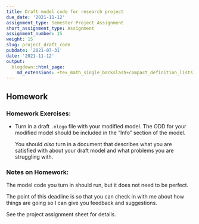 ```yaml
---
title: Draft model code for research project
due_date: '2021-11-12'
assignment_type: Semester Project Assignment
short_assignment_type: Assignment
assignment_number: 15
weight: 15
slug: project_draft_code
pubdate: '2021-07-31'
date: '2021-11-12'
output:
  blogdown::html_page:
    md_extensions: +tex_math_single_backslash+compact_definition_lists
---
```

## Homework

### Homework Exercises:

* Turn in a draft `.nlogo` file with your modified model. The ODD for your modified model should be included in the "Info" section of the model.

  You should _also_ turn in a document that describes what you are satisfied with about your draft model and what problems you are struggling with.

### Notes on Homework:


The model code you turn in should run, but it does not need to be perfect. 
   
The point of this deadline is so that you can check in with me about how
things are going so I can give you feedback and suggestions.

See the project assignment sheet for details.
